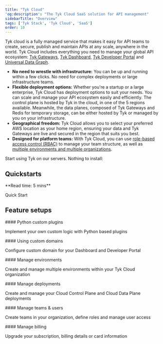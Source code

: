 ```yaml
---
title: "Tyk Cloud"
'og:description': "The Tyk Cloud SaaS solution for API management"
sidebarTitle: "Overview"
tags: ['Tyk Stack', 'Tyk Cloud', 'SaaS']
order: 10
---
```



Tyk cloud is a fully managed service that makes it easy for API teams to create, secure, publish and maintain APIs at any scale, anywhere in the world. Tyk Cloud includes everything you need to manage your global API ecosystem: [Tyk Gateways](/5.6/tyk-oss-gateway), [Tyk Dashboard](/5.6/tyk-dashboard), [Tyk Developer Portal](/5.6/tyk-developer-portal) and [Universal Data Graph](/5.6/universal-data-graph).

- **No need to wrestle with infrastructure:** You can be up and running within a few clicks. No need for complex deployments or large infrastructure teams.
- **Flexible deployment options:** Whether you're a startup or a large enterprise, Tyk Cloud has deployment options to suit your needs. You can scale and manage your API ecosystem easily and efficiently. The control plane is hosted by Tyk in the cloud, in one of the 5 regions available. Meanwhile, the data planes, composed of Tyk Gateways and Redis for temporary storage, can be either hosted by Tyk or managed by you on your infrastructure.
- **Geographical freedom:** Tyk Cloud allows you to select your preferred AWS location as your home region, ensuring your data and Tyk Gateways are live and secured in the region that suits you best.
- **Designed for platform teams:** With Tyk Cloud, you can use [role-based access control (RBAC)](https://tyk.io/blog/how-to-manage-multiple-teams-with-tyk-cloud/) to manage your team structure, as well as [multiple environments and multiple organizations](https://tyk.io/blog/how-to-manage-multiple-teams-with-tyk-cloud/). 




Start using Tyk on our servers. Nothing to install:

<ButtonLeft href="https://tyk.io/sign-up/" color="green" content="Free trial" />


## Quickstarts

<ResponsiveGrid>


<Card href="/5.6/deployment-and-operations/tyk-cloud-platform/quick-start/" img="/img/tyk-cloud.svg">
**Read time: 5 mins**

Quick Start
</Card>


</ResponsiveGrid>

## Feature setups

<ResponsiveGrid>


<Card title="Configuration" href="/5.6/tyk-cloud/configuration-options/using-plugins/python-custom-auth/">
#### Python custom plugins

Implement your own custom logic with Python based plugins
</Card>

<Card title="Configuration" href="/5.6/tyk-cloud/using-custom-domains/">
#### Using custom domains

Configure custom domain for your Dashboard and Developer Portal
</Card>

<Card title="Administration" href="/5.6/tyk-cloud/environments-deployments/managing-environments">
#### Manage environments

Create and manage multiple environments within your Tyk Cloud organization
</Card>

<Card title="Administration" href="/5.6/tyk-cloud/environments-deployments/managing-control-planes">
#### Manage deployments

Create and manage your Cloud Control Plane and Cloud Data Plane deployments
</Card>

<Card title="Administration" href="/5.6/tyk-cloud/teams-users/">
#### Manage teams & users

Create teams in your organization, define roles and manage user access
</Card>

<Card title="Account" href="/5.6/tyk-cloud/account-billing/">
#### Manage billing

Upgrade your subscription, billing details or card information
</Card>


</ResponsiveGrid>
